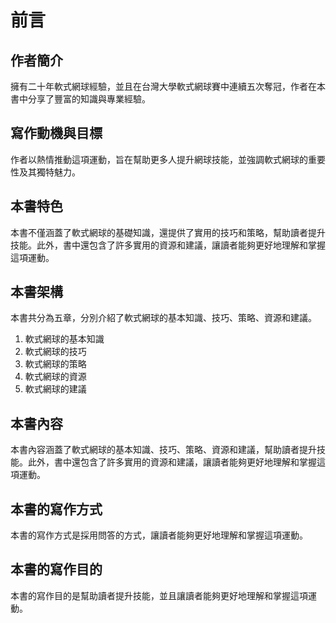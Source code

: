 # 前言


## 作者簡介

擁有二十年軟式網球經驗，並且在台灣大學軟式網球賽中連續五次奪冠，作者在本書中分享了豐富的知識與專業經驗。

## 寫作動機與目標

作者以熱情推動這項運動，旨在幫助更多人提升網球技能，並強調軟式網球的重要性及其獨特魅力。

## 本書特色

本書不僅涵蓋了軟式網球的基礎知識，還提供了實用的技巧和策略，幫助讀者提升技能。此外，書中還包含了許多實用的資源和建議，讓讀者能夠更好地理解和掌握這項運動。

## 本書架構

本書共分為五章，分別介紹了軟式網球的基本知識、技巧、策略、資源和建議。

1. 軟式網球的基本知識
2. 軟式網球的技巧
3. 軟式網球的策略
4. 軟式網球的資源
5. 軟式網球的建議

## 本書內容

本書內容涵蓋了軟式網球的基本知識、技巧、策略、資源和建議，幫助讀者提升技能。此外，書中還包含了許多實用的資源和建議，讓讀者能夠更好地理解和掌握這項運動。

## 本書的寫作方式

本書的寫作方式是採用問答的方式，讓讀者能夠更好地理解和掌握這項運動。

## 本書的寫作目的

本書的寫作目的是幫助讀者提升技能，並且讓讀者能夠更好地理解和掌握這項運動。  
